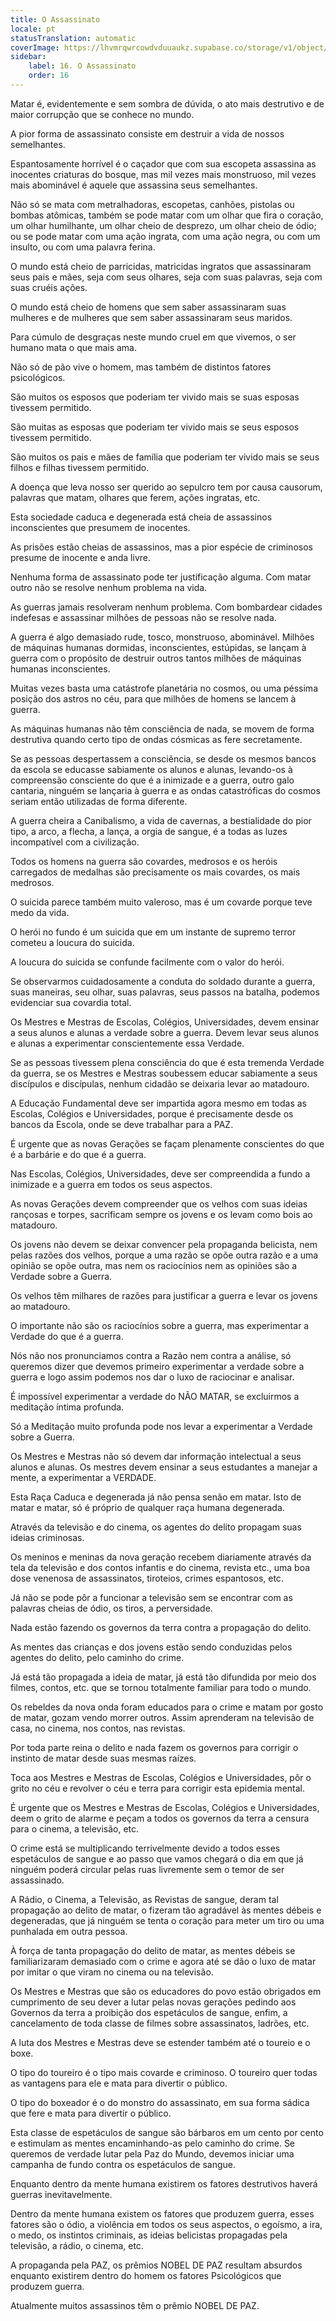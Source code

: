 ```yaml
---
title: O Assassinato
locale: pt
statusTranslation: automatic
coverImage: https://lhvmrqwrcowdvduuaukz.supabase.co/storage/v1/object/public/strapi-uploads/small_cover-educacion-fundamental.webp-2d51a7828a2b1309555be27f7e2a61a0.webp
sidebar:
    label: 16. O Assassinato
    order: 16
---
```

Matar é, evidentemente e sem sombra de dúvida, o ato mais destrutivo e de maior corrupção que se conhece no mundo.

A pior forma de assassinato consiste em destruir a vida de nossos semelhantes.

Espantosamente horrível é o caçador que com sua escopeta assassina as inocentes criaturas do bosque, mas mil vezes mais monstruoso, mil vezes mais abominável é aquele que assassina seus semelhantes.

Não só se mata com metralhadoras, escopetas, canhões, pistolas ou bombas atômicas, também se pode matar com um olhar que fira o coração, um olhar humilhante, um olhar cheio de desprezo, um olhar cheio de ódio; ou se pode matar com uma ação ingrata, com uma ação negra, ou com um insulto, ou com uma palavra ferina.

O mundo está cheio de parricidas, matricidas ingratos que assassinaram seus pais e mães, seja com seus olhares, seja com suas palavras, seja com suas cruéis ações.

O mundo está cheio de homens que sem saber assassinaram suas mulheres e de mulheres que sem saber assassinaram seus maridos.

Para cúmulo de desgraças neste mundo cruel em que vivemos, o ser humano mata o que mais ama.

Não só de pão vive o homem, mas também de distintos fatores psicológicos.

São muitos os esposos que poderiam ter vivido mais se suas esposas tivessem permitido.

São muitas as esposas que poderiam ter vivido mais se seus esposos tivessem permitido.

São muitos os pais e mães de família que poderiam ter vivido mais se seus filhos e filhas tivessem permitido.

A doença que leva nosso ser querido ao sepulcro tem por causa causorum, palavras que matam, olhares que ferem, ações ingratas, etc.

Esta sociedade caduca e degenerada está cheia de assassinos inconscientes que presumem de inocentes.

As prisões estão cheias de assassinos, mas a pior espécie de criminosos presume de inocente e anda livre.

Nenhuma forma de assassinato pode ter justificação alguma. Com matar outro não se resolve nenhum problema na vida.

As guerras jamais resolveram nenhum problema. Com bombardear cidades indefesas e assassinar milhões de pessoas não se resolve nada.

A guerra é algo demasiado rude, tosco, monstruoso, abominável. Milhões de máquinas humanas dormidas, inconscientes, estúpidas, se lançam à guerra com o propósito de destruir outros tantos milhões de máquinas humanas inconscientes.

Muitas vezes basta uma catástrofe planetária no cosmos, ou uma péssima posição dos astros no céu, para que milhões de homens se lancem à guerra.

As máquinas humanas não têm consciência de nada, se movem de forma destrutiva quando certo tipo de ondas cósmicas as fere secretamente.

Se as pessoas despertassem a consciência, se desde os mesmos bancos da escola se educasse sabiamente os alunos e alunas, levando-os à compreensão consciente do que é a inimizade e a guerra, outro galo cantaria, ninguém se lançaria à guerra e as ondas catastróficas do cosmos seriam então utilizadas de forma diferente.

A guerra cheira a Canibalismo, a vida de cavernas, a bestialidade do pior tipo, a arco, a flecha, a lança, a orgia de sangue, é a todas as luzes incompatível com a civilização.

Todos os homens na guerra são covardes, medrosos e os heróis carregados de medalhas são precisamente os mais covardes, os mais medrosos.

O suicida parece também muito valeroso, mas é um covarde porque teve medo da vida.

O herói no fundo é um suicida que em um instante de supremo terror cometeu a loucura do suicida.

A loucura do suicida se confunde facilmente com o valor do herói.

Se observarmos cuidadosamente a conduta do soldado durante a guerra, suas maneiras, seu olhar, suas palavras, seus passos na batalha, podemos evidenciar sua covardia total.

Os Mestres e Mestras de Escolas, Colégios, Universidades, devem ensinar a seus alunos e alunas a verdade sobre a guerra. Devem levar seus alunos e alunas a experimentar conscientemente essa Verdade.

Se as pessoas tivessem plena consciência do que é esta tremenda Verdade da guerra, se os Mestres e Mestras soubessem educar sabiamente a seus discípulos e discípulas, nenhum cidadão se deixaria levar ao matadouro.

A Educação Fundamental deve ser impartida agora mesmo em todas as Escolas, Colégios e Universidades, porque é precisamente desde os bancos da Escola, onde se deve trabalhar para a PAZ.

É urgente que as novas Gerações se façam plenamente conscientes do que é a barbárie e do que é a guerra.

Nas Escolas, Colégios, Universidades, deve ser compreendida a fundo a inimizade e a guerra em todos os seus aspectos.

As novas Gerações devem compreender que os velhos com suas ideias rançosas e torpes, sacrificam sempre os jovens e os levam como bois ao matadouro.

Os jovens não devem se deixar convencer pela propaganda belicista, nem pelas razões dos velhos, porque a uma razão se opõe outra razão e a uma opinião se opõe outra, mas nem os raciocínios nem as opiniões são a Verdade sobre a Guerra.

Os velhos têm milhares de razões para justificar a guerra e levar os jovens ao matadouro.

O importante não são os raciocínios sobre a guerra, mas experimentar a Verdade do que é a guerra.

Nós não nos pronunciamos contra a Razão nem contra a análise, só queremos dizer que devemos primeiro experimentar a verdade sobre a guerra e logo assim podemos nos dar o luxo de raciocinar e analisar.

É impossível experimentar a verdade do NÃO MATAR, se excluirmos a meditação íntima profunda.

Só a Meditação muito profunda pode nos levar a experimentar a Verdade sobre a Guerra.

Os Mestres e Mestras não só devem dar informação intelectual a seus alunos e alunas. Os mestres devem ensinar a seus estudantes a manejar a mente, a experimentar a VERDADE.

Esta Raça Caduca e degenerada já não pensa senão em matar. Isto de matar e matar, só é próprio de qualquer raça humana degenerada.

Através da televisão e do cinema, os agentes do delito propagam suas ideias criminosas.

Os meninos e meninas da nova geração recebem diariamente através da tela da televisão e dos contos infantis e do cinema, revista etc., uma boa dose venenosa de assassinatos, tiroteios, crimes espantosos, etc.

Já não se pode pôr a funcionar a televisão sem se encontrar com as palavras cheias de ódio, os tiros, a perversidade.

Nada estão fazendo os governos da terra contra a propagação do delito.

As mentes das crianças e dos jovens estão sendo conduzidas pelos agentes do delito, pelo caminho do crime.

Já está tão propagada a ideia de matar, já está tão difundida por meio dos filmes, contos, etc. que se tornou totalmente familiar para todo o mundo.

Os rebeldes da nova onda foram educados para o crime e matam por gosto de matar, gozam vendo morrer outros. Assim aprenderam na televisão de casa, no cinema, nos contos, nas revistas.

Por toda parte reina o delito e nada fazem os governos para corrigir o instinto de matar desde suas mesmas raízes.

Toca aos Mestres e Mestras de Escolas, Colégios e Universidades, pôr o grito no céu e revolver o céu e terra para corrigir esta epidemia mental.

É urgente que os Mestres e Mestras de Escolas, Colégios e Universidades, deem o grito de alarme e peçam a todos os governos da terra a censura para o cinema, a televisão, etc.

O crime está se multiplicando terrivelmente devido a todos esses espetáculos de sangue e ao passo que vamos chegará o dia em que já ninguém poderá circular pelas ruas livremente sem o temor de ser assassinado.

A Rádio, o Cinema, a Televisão, as Revistas de sangue, deram tal propagação ao delito de matar, o fizeram tão agradável às mentes débeis e degeneradas, que já ninguém se tenta o coração para meter um tiro ou uma punhalada em outra pessoa.

À força de tanta propagação do delito de matar, as mentes débeis se familiarizaram demasiado com o crime e agora até se dão o luxo de matar por imitar o que viram no cinema ou na televisão.

Os Mestres e Mestras que são os educadores do povo estão obrigados em cumprimento de seu dever a lutar pelas novas gerações pedindo aos Governos da terra a proibição dos espetáculos de sangue, enfim, a cancelamento de toda classe de filmes sobre assassinatos, ladrões, etc.

A luta dos Mestres e Mestras deve se estender também até o toureio e o boxe.

O tipo do toureiro é o tipo mais covarde e criminoso. O toureiro quer todas as vantagens para ele e mata para divertir o público.

O tipo do boxeador é o do monstro do assassinato, em sua forma sádica que fere e mata para divertir o público.

Esta classe de espetáculos de sangue são bárbaros em um cento por cento e estimulam as mentes encaminhando-as pelo caminho do crime. Se queremos de verdade lutar pela Paz do Mundo, devemos iniciar uma campanha de fundo contra os espetáculos de sangue.

Enquanto dentro da mente humana existirem os fatores destrutivos haverá guerras inevitavelmente.

Dentro da mente humana existem os fatores que produzem guerra, esses fatores são o ódio, a violência em todos os seus aspectos, o egoísmo, a ira, o medo, os instintos criminais, as ideias belicistas propagadas pela televisão, a rádio, o cinema, etc.

A propaganda pela PAZ, os prêmios NOBEL DE PAZ resultam absurdos enquanto existirem dentro do homem os fatores Psicológicos que produzem guerra.

Atualmente muitos assassinos têm o prêmio NOBEL DE PAZ.

